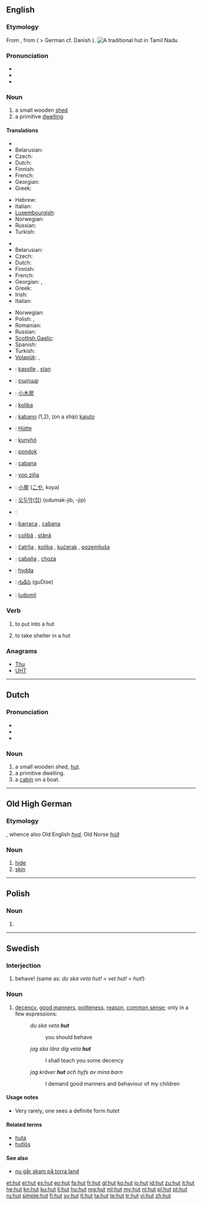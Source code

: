 {{also|Hut|hűt}}
==English==

===Etymology===
From {{etyl|fr}} {{term|hutte||cottage|lang=fr}}, from {{etyl|gmh}} {{term|hütte|lang=gmh}} ( > German {{term|Hütte|lang=de}} cf. Danish {{term|hytte|lang=da}}).
[[File:A traditional hut in Tamil Nadu.jpg|thumb|A traditional hut in Tamil Nadu]]
===Pronunciation===
* {{IPA|/hʌt/}}
* {{audio|en-us-hut.ogg|Audio (US)}}
* {{rhymes|ʌt}}

===Noun===
{{en-noun}}

# a small wooden [[shed]]
# a primitive [[dwelling]]

====Translations====
{{trans-top|small wooden shed}}
* {{trreq|hy}}
* Belarusian: {{t|be|хаціна|tr=chacina|sc=Cyrl}}
* Czech: {{t-|cs|kůlna|f}}
* Dutch: {{t+|nl|hut|f}}
* Finnish: {{t-|fi|vaja}}
* French: {{t+|fr|hutte|f}}
* Georgian: {{t|ka|ქოხი|tr=k'oxi|sc=Geor}}
* Greek: {{t|el|υπόστεγο|n|tr=ypóstego}}
{{trans-mid}}
* Hebrew: {{t|he|בקתה|f|tr=biktá|sc=Hebr}}
* Italian: {{t+|it|capanna|f}}
* [[Luxembourgish]]: {{t|lb|Häip|f}}
* Norwegian: {{t+|no|hytte}}
* Russian: {{t+|ru|хижина|f|tr=xížina}}
* Turkish: {{t+|tr|kulübe}}
{{trans-bottom}}

{{trans-top|primitive dwelling}}
* {{trreq|hy}}
* Belarusian: {{t|be|хаціна|tr=chacina|sc=Cyrl}}
* Czech: {{t-|cs|chata}}
* Dutch: {{t+|nl|hut|f}}
* Finnish: {{t+|fi|maja}}
* French: {{t+|fr|hutte|f}}
* Georgian: {{t|ka|ქოხი|tr=k'oxi|sc=Geor}}, {{t|ka|ფაცხა|tr=p'ac'xa|sc=Geor}}
* Greek: {{t|el|καλύβα|f|tr=kalýva}}
* Irish: {{t-|ga|both|f|xs=Irish}}
* Italian: {{t+|it|capanna|f}}
{{trans-mid}}
* Norwegian: {{t+|no|hytte}}
* Polish: {{t+|pl|chata|f}}, {{t+|pl|szałas|m}}
* Romanian: {{t|ro|colibă|f}}
* Russian: {{t+|ru|хижина|f|tr=xížina}}
* [[Scottish Gaelic]]: {{t-|gd|bothan|m|xs=Scottish Gaelic}}
* Spanish: {{t+|es|choza|f}}
* Turkish: {{t+|tr|kulübe}}
* [[Volapük]]: {{t|vo|ludom}}, {{qualifier|diminutive}} {{t|vo|ludomil}}
{{trans-bottom}}

{{checktrans-top}}
* {{ttbc|sq}}: [[kasolle]] {{f}}, [[stan]] {{m}}
* {{ttbc|hy}}: [[բարաք]]
* {{ttbc|zh}}: [[小木房]]
* {{ttbc|sh}}: [[koliba]] {{f}}
* {{ttbc|eo}}: [[kabano]] (1,2), (on a ship) [[kajuto]]
* {{ttbc|de}}: [[Hütte]] {{f}}
* {{ttbc|hu}}: [[kunyhó]]
* {{ttbc|id}}: [[pondok]]
* {{ttbc|ia}}: [[cabana]]
* {{ttbc|zai}}: [[yoo ziña]]
* {{ttbc|ja}}: [[小屋]] ([[こや]], koya)
{{trans-mid}}
* {{ttbc|ko}}: [[오두막]]([[집]]) (odumak-jib, -jip)
* {{ttbc|ku}}: {{ku-Arab|[[کووخ]]}}
* {{ttbc|pt}}: [[barraca]] {{f}}, [[cabana]] {{f}}
* {{ttbc|ro}}: [[colibă]] {{f}}, [[stână]] {{f}}
* {{ttbc|sh}}: [[čatrlja]] {{f}}, [[koliba]] {{f}}, [[kućerak]] {{m}}, [[pozemljuša]] {{f}}
* {{ttbc|es}}: [[cabaña]] {{f}}, [[choza]] {{f}}
* {{ttbc|sv}}: [[hydda]] {{c}}
* {{ttbc|te}}: [[గుడిసె]] (guDise)
* {{ttbc|vo}}: [[ludomil]]
{{trans-bottom}}

===Verb===
{{en-verb|hut|t|ed}}

# {{rare|archaic|transitive}} to put into a hut
# {{rare|archaic|intransitive}} to take shelter in a hut

===Anagrams===
* [[Thu#English|Thu]]
* [[UHT#English|UHT]]

----

==Dutch==

===Pronunciation===
* {{rhymes|ʏt|lang=nl}}
* {{IPA|/ɦʏt/|lang=nl}}
* {{audio|Nl-hut.ogg|audio}}

===Noun===
{{nl-noun|f|g2=m|hutten|hutje}}

# a small wooden shed, [[#English|hut]].
# a primitive dwelling.
# a [[cabin]] on a boat.

----

==Old High German==

===Etymology===
{{proto|Germanic|hūdiz|lang=goh}}, whence also Old English ''[[hyd]]'', Old Norse ''[[húð]]''

===Noun===
{{goh-noun|g=f|head=hūt}}

# [[hide]]
# [[skin]]

----

==Polish==

===Noun===
{{head|pl|noun form|g=f}}

# {{inflection of|lang=pl|huta||gen|p}}

----

==Swedish==

===Interjection===
{{head|sv|interjection}}

# behave! (same as: ''du ska veta hut! = vet hut! = hut!'')

===Noun===
{{sv-noun|g=n}}

# [[decency]], [[good manners]], [[politeness]], [[reason]], [[common sense]]; only in a few expressions:
#: ''du ska veta '''hut'''''
#:: you should behave
#: ''jag ska lära dig veta '''hut'''''
#:: I shall teach you some decency
#: ''jag kräver '''hut''' och hyfs av mina barn''
#:: I demand good manners and behaviour of my children

====Usage notes====
* Very rarely, one sees a definite form ''hutet''

====Related terms====
* [[huta]]
* [[hutlös]]

====See also====
* [[nu går skam på torra land]]

[[et:hut]]
[[el:hut]]
[[es:hut]]
[[eo:hut]]
[[fa:hut]]
[[fr:hut]]
[[gl:hut]]
[[ko:hut]]
[[io:hut]]
[[id:hut]]
[[zu:hut]]
[[it:hut]]
[[he:hut]]
[[kn:hut]]
[[ku:hut]]
[[li:hut]]
[[hu:hut]]
[[mg:hut]]
[[ml:hut]]
[[my:hut]]
[[nl:hut]]
[[pl:hut]]
[[pt:hut]]
[[ru:hut]]
[[simple:hut]]
[[fi:hut]]
[[sv:hut]]
[[tl:hut]]
[[ta:hut]]
[[te:hut]]
[[tr:hut]]
[[vi:hut]]
[[zh:hut]]